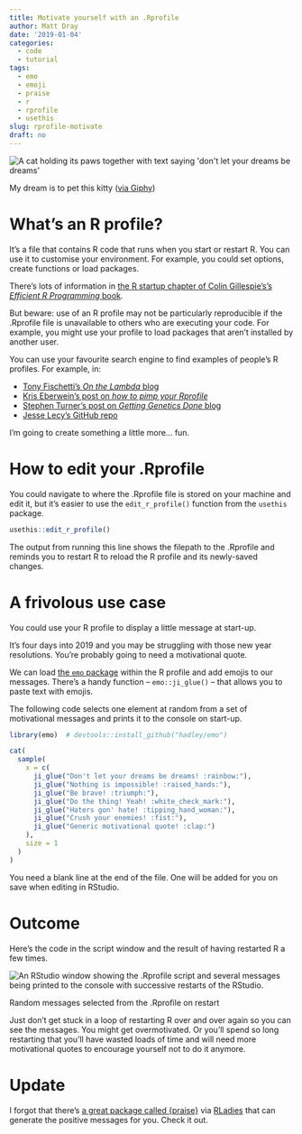 ```yaml
---
title: Motivate yourself with an .Rprofile
author: Matt Dray
date: '2019-01-04'
categories:
  - code
  - tutorial
tags:
  - emo
  - emoji
  - praise
  - r
  - rprofile
  - usethis
slug: rprofile-motivate
draft: no
---
```


<div class="figure">
<img src="https://media.giphy.com/media/3oEdvd2FBjUEDQ4FJS/giphy.gif" alt="A cat holding its paws together with text saying 'don't let your dreams be dreams'">
<p class="caption">My dream is to pet this kitty ([via Giphy](https://giphy.com/gifs/cat-motivation-motivational-speaker-3oEdvd2FBjUEDQ4FJS))</p>
</div>

# What's an R profile?

It's a file that contains R code that runs when you start or restart R. You can use it to customise your environment. For example, you could set options, create functions or load packages.

There's lots of information in [the R startup chapter of Colin Gillespie's's _Efficient R Programming_ book](https://csgillespie.github.io/efficientR/set-up.html#r-startup).

But beware: use of an R profile may not be particularly reproducible if the .Rprofile file is unavailable to others who are executing your code. For example, you might use your profile to load packages that aren't installed by another user.

You can use your favourite search engine to find examples of people's R profiles. For example, in:

* [Tony Fischetti's _On the Lambda_ blog](http://www.onthelambda.com/2014/09/17/fun-with-rprofile-and-customizing-r-startup/)
* [Kris Eberwein's post on _how to pimp your Rprofile_](https://www.r-bloggers.com/how-to-pimp-your-rprofile/)
* [Stephen Turner's post on _Getting Genetics Done_ blog](http://www.gettinggeneticsdone.com/2013/07/customize-rprofile.html)
* [Jesse Lecy's GitHub repo](https://github.com/lecy/Rprofile)

I'm going to create something a little more... fun.

# How to edit your .Rprofile

You could navigate to where the .Rprofile file is stored on your machine and edit it, but it's easier to use the `edit_r_profile()` function from the `usethis` package.

```r
usethis::edit_r_profile()
```

The output from running this line shows the filepath to the .Rprofile and reminds you to restart R to reload the R profile and its newly-saved changes.

# A frivolous use case 

You could use your R profile to display a little message at start-up.

It's four days into 2019 and you may be struggling with those new year resolutions. You're probably going to need a motivational quote.

We can load [the `emo` package](https://github.com/hadley/emo) within the R profile and add emojis to our messages. There's a handy function -- `emo::ji_glue()` -- that allows you to paste text with emojis.

The following code selects one element at random from a set of motivational messages and prints it to the console on start-up.

```r
library(emo)  # devtools::install_github("hadley/emo")

cat(
  sample(
    x = c(
      ji_glue("Don't let your dreams be dreams! :rainbow:"),
      ji_glue("Nothing is impossible! :raised_hands:"),
      ji_glue("Be brave! :triumph:"),
      ji_glue("Do the thing! Yeah! :white_check_mark:"),
      ji_glue("Haters gon' hate! :tipping_hand_woman:"),
      ji_glue("Crush your enemies! :fist:"),
      ji_glue("Generic motivational quote! :clap:")
    ),
    size = 1
  )
)

```

You need a blank line at the end of the file. One will be added for you on save when editing in RStudio.

# Outcome

Here's the code in the script window and the result of having restarted R a few times.

<div class="figure">
<img src="/post/2019-01-04-rprofile-motivate_files/rprofile.png" alt="An RStudio window showing the .Rprofile script and several messages being printed to the console with successive restarts of the RStudio."/>
<p class="caption">Random messages selected from the .Rprofile on restart</p>
</div>

Just don't get stuck in a loop of restarting R over and over again so you can see the messages. You might get overmotivated. Or you'll spend so long restarting that you'll have wasted loads of time and will need more motivational quotes to encourage yourself not to do it anymore.

# Update

I forgot that there's [a great package called {praise}](https://github.com/rladies/praise) via [RLadies](https://rladies.org/) that can generate the positive messages for you. Check it out.